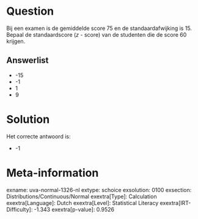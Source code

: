 Question
========

Bij een examen is de gemiddelde score 75 en de standaardafwijking is 15.
Bepaal de standaardscore (*z* - score) van de studenten die de score 60
krijgen.

Answerlist
----------

* -15
* -1
* 1
* 9

Solution
========

Het correcte antwoord is: 

* -1

Meta-information
================
exname: uva-normal-1326-nl
extype: schoice
exsolution: 0100
exsection: Distributions/Continuous/Normal
exextra[Type]: Calculation
exextra[Language]: Dutch
exextra[Level]: Statistical Literacy
exextra[IRT-Difficulty]: -1.343
exextra[p-value]: 0.9526
